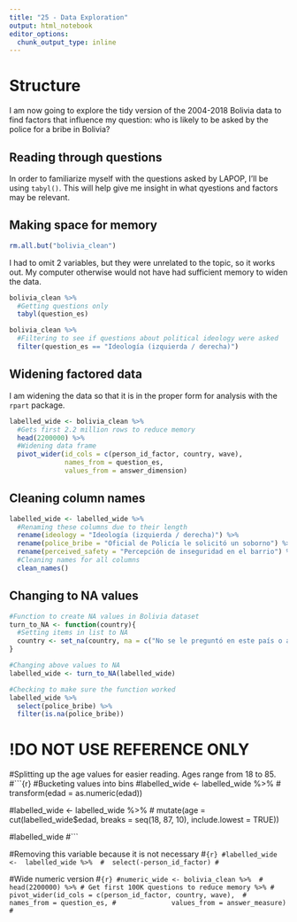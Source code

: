 ```yaml
---
title: "25 - Data Exploration"
output: html_notebook
editor_options: 
  chunk_output_type: inline
---
```


# Structure
I am now going to explore the tidy version of the 2004-2018 Bolivia data to find factors that influence my question: who is likely to be asked by the police for a bribe in Bolivia?

## Reading through questions
In order to familiarize myself with the questions asked by LAPOP, I'll be using `tabyl()`. This will help give me insight in what qyestions and factors may be relevant.

## Making space for memory
```r
rm.all.but("bolivia_clean")
```

I had to omit 2 variables, but they were unrelated to the topic, so it works out. My computer otherwise would not have had sufficient memory to widen the data.

```r
bolivia_clean %>% 
  #Getting questions only
  tabyl(question_es)
```

```r
bolivia_clean %>% 
  #Filtering to see if questions about political ideology were asked
  filter(question_es == "Ideología (izquierda / derecha)")
```

## Widening factored data
I am widening the data so that it is in the proper form for analysis with the `rpart` package.
```r
labelled_wide <- bolivia_clean %>% 
  #Gets first 2.2 million rows to reduce memory
  head(2200000) %>% 
  #Widening data frame
  pivot_wider(id_cols = c(person_id_factor, country, wave), 
              names_from = question_es,
              values_from = answer_dimension)
```

## Cleaning column names
```r
labelled_wide <- labelled_wide %>% 
  #Renaming these columns due to their length
  rename(ideology = "Ideología (izquierda / derecha)") %>% 
  rename(police_bribe = "Oficial de Policía le solicitó un soborno") %>%
  rename(perceived_safety = "Percepción de inseguridad en el barrio") %>% 
  #Cleaning names for all columns
  clean_names()
```


## Changing to NA values
```r
#Function to create NA values in Bolivia dataset
turn_to_NA <- function(country){
  #Setting items in list to NA
  country <- set_na(country, na = c("No se le preguntó en este país o año", "Not asked in this country or year","No Aplica", "No Sabe", "No sabe", "No Responde", "No responde"), as.tag = TRUE)
}

#Changing above values to NA
labelled_wide <- turn_to_NA(labelled_wide)

#Checking to make sure the function worked
labelled_wide %>% 
  select(police_bribe) %>% 
  filter(is.na(police_bribe))
```

# !DO NOT USE REFERENCE ONLY
#Splitting up the age values for easier reading. Ages range from 18 to 85.
#```{r}
#Bucketing values into bins
#labelled_wide <- labelled_wide %>% 
#  transform(edad = as.numeric(edad))

#labelled_wide <- labelled_wide %>% 
#  mutate(age = cut(labelled_wide$edad,
                  breaks = seq(18, 87, 10),
                  include.lowest = TRUE))

#labelled_wide
#```

#Removing this variable because it is not necessary
#```{r}
#labelled_wide <-  labelled_wide %>% 
#  select(-person_id_factor)
#```


#Wide numeric version
#```{r}
#numeric_wide <- bolivia_clean %>% 
#  head(2200000) %>% # Get first 100K questions to reduce memory %>%
#  pivot_wider(id_cols = c(person_id_factor, country, wave), 
#              names_from = question_es,
#              values_from = answer_measure)
#```
